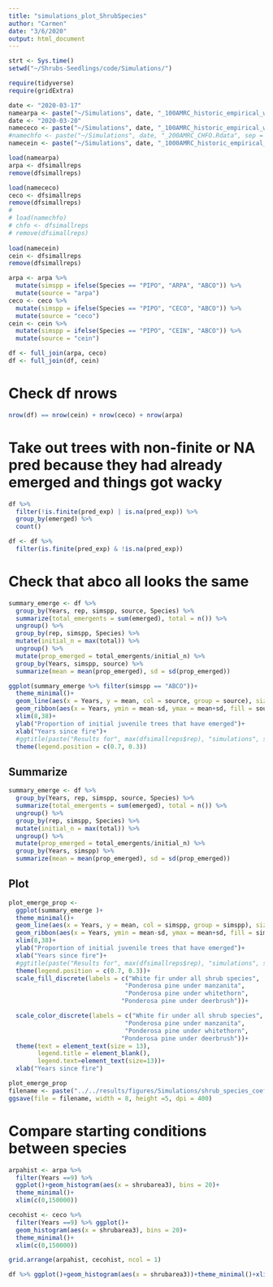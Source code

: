 ```yaml
---
title: "simulations_plot_ShrubSpecies"
author: "Carmen"
date: "3/6/2020"
output: html_document
---
```



```r
strt <- Sys.time()
setwd("~/Shrubs-Seedlings/code/Simulations/")
```


```r
require(tidyverse)
require(gridExtra)
```


```r
date <- "2020-03-17"
namearpa <- paste("~/Simulations", date, "_100AMRC_historic_empirical_welch_ARPAcoef.Rdata", sep = "")
date <- "2020-03-20"
namececo <- paste("~/Simulations", date, "_100AMRC_historic_empirical_welch_CECOcoef.Rdata", sep = "")
#namechfo <- paste("~/Simulations", date, "_200AMRC_CHFO.Rdata", sep = "")
namecein <- paste("~/Simulations", date, "_1000AMRC_historic_empirical_welch_CEINcoef.Rdata", sep = "")
```

```r
load(namearpa)
arpa <- dfsimallreps
remove(dfsimallreps)

load(namececo)
ceco <- dfsimallreps
remove(dfsimallreps)
# 
# load(namechfo)
# chfo <- dfsimallreps
# remove(dfsimallreps)
 
load(namecein)
cein <- dfsimallreps
remove(dfsimallreps)
```

```r
arpa <- arpa %>% 
  mutate(simspp = ifelse(Species == "PIPO", "ARPA", "ABCO")) %>% 
  mutate(source = "arpa")
ceco <- ceco %>% 
  mutate(simspp = ifelse(Species == "PIPO", "CECO", "ABCO")) %>% 
  mutate(source = "ceco")
cein <- cein %>% 
  mutate(simspp = ifelse(Species == "PIPO", "CEIN", "ABCO")) %>% 
  mutate(source = "cein")
```

```r
df <- full_join(arpa, ceco)
df <- full_join(df, cein)
```

# Check df nrows
```r
nrow(df) == nrow(cein) + nrow(ceco) + nrow(arpa)
```


# Take out trees with non-finite or NA pred because they had already emerged and things got wacky
```r
df %>% 
  filter(!is.finite(pred_exp) | is.na(pred_exp)) %>% 
  group_by(emerged) %>% 
  count()
```

```r
df <- df %>% 
  filter(is.finite(pred_exp) & !is.na(pred_exp))
```

# Check that abco all looks the same

```r
summary_emerge <- df %>% 
  group_by(Years, rep, simspp, source, Species) %>% 
  summarize(total_emergents = sum(emerged), total = n()) %>% 
  ungroup() %>% 
  group_by(rep, simspp, Species) %>% 
  mutate(initial_n = max(total)) %>% 
  ungroup() %>% 
  mutate(prop_emerged = total_emergents/initial_n) %>% 
  group_by(Years, simspp, source) %>% 
  summarize(mean = mean(prop_emerged), sd = sd(prop_emerged))
```

```r
ggplot(summary_emerge %>% filter(simspp == "ABCO"))+
  theme_minimal()+
  geom_line(aes(x = Years, y = mean, col = source, group = source), size = 1)+
  geom_ribbon(aes(x = Years, ymin = mean-sd, ymax = mean+sd, fill = source, group = source), alpha = .5)+
  xlim(8,38)+
  ylab("Proportion of initial juvenile trees that have emerged")+
  xlab("Years since fire")+
  #ggtitle(paste("Results for", max(dfsimallreps$rep), "simulations", sep = " "))+
  theme(legend.position = c(0.7, 0.3))
```

## Summarize
```r
summary_emerge <- df %>% 
  group_by(Years, rep, simspp, source, Species) %>% 
  summarize(total_emergents = sum(emerged), total = n()) %>% 
  ungroup() %>% 
  group_by(rep, simspp, Species) %>% 
  mutate(initial_n = max(total)) %>% 
  ungroup() %>% 
  mutate(prop_emerged = total_emergents/initial_n) %>% 
  group_by(Years, simspp) %>% 
  summarize(mean = mean(prop_emerged), sd = sd(prop_emerged))
```

## Plot 
```r
plot_emerge_prop <- 
  ggplot(summary_emerge )+
  theme_minimal()+
  geom_line(aes(x = Years, y = mean, col = simspp, group = simspp), size = 1)+
  geom_ribbon(aes(x = Years, ymin = mean-sd, ymax = mean+sd, fill = simspp, group = simspp), alpha = .5)+
  xlim(8,38)+
  ylab("Proportion of initial juvenile trees that have emerged")+
  xlab("Years since fire")+
  #ggtitle(paste("Results for", max(dfsimallreps$rep), "simulations", sep = " "))+
  theme(legend.position = c(0.7, 0.3))+
  scale_fill_discrete(labels = c("White fir under all shrub species", 
                                "Ponderosa pine under manzanita", 
                                "Ponderosa pine under whitethorn",
                               "Ponderosa pine under deerbrush"))+

  scale_color_discrete(labels = c("White fir under all shrub species", 
                                "Ponderosa pine under manzanita", 
                                "Ponderosa pine under whitethorn",
                               "Ponderosa pine under deerbrush"))+
  theme(text = element_text(size = 13), 
        legend.title = element_blank(),
        legend.text=element_text(size=13))+
  xlab("Years since fire")

plot_emerge_prop
filename <- paste("../../results/figures/Simulations/shrub_species_coef", Sys.Date(), ".png", sep = "")
ggsave(file = filename, width = 8, height =5, dpi = 400)
```

# Compare starting conditions between species
```r
arpahist <- arpa %>% 
  filter(Years ==9) %>% 
  ggplot()+geom_histogram(aes(x = shrubarea3), bins = 20)+
  theme_minimal()+
  xlim(c(0,150000))

cecohist <- ceco %>% 
  filter(Years ==9) %>% ggplot()+
  geom_histogram(aes(x = shrubarea3), bins = 20)+
  theme_minimal()+
  xlim(c(0,150000))

grid.arrange(arpahist, cecohist, ncol = 1)
```

```r
df %>% ggplot()+geom_histogram(aes(x = shrubarea3))+theme_minimal()+xlim(c(0,150000))
```

